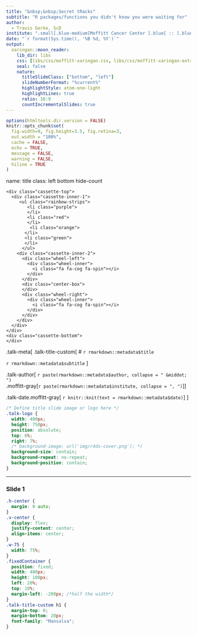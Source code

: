 ```yaml
---
title: "&nbsp;&nbsp;Secret tRacks"
subtitle: "R packages/functions you didn't know you were waiting for"
author:
  - Travis Gerke, ScD
institute: ".small[.blue-medium[Moffitt Cancer Center ].blue[ :: ].blue-light[Health Informatics]]"
date: "`r format(Sys.time(), '%B %d, %Y')`"
output:
  xaringan::moon_reader:
    lib_dir: libs
    css: [libs/css/moffitt-xaringan.css, libs/css/moffitt-xaringan-extra.css, libs/css/cassette.css]
    seal: false
    nature:
      titleSlideClass: ["bottom", "left"]
      slideNumberFormat: "%current%"
      highlightStyle: atom-one-light
      highlightLines: true
      ratio: 16:9
      countIncrementalSlides: true
---
```


```r
options(htmltools.dir.version = FALSE)
knitr::opts_chunk$set(
  fig.width=9, fig.height=3.5, fig.retina=3,
  out.width = "100%",
  cache = FALSE,
  echo = TRUE,
  message = FALSE, 
  warning = FALSE, 
  hiline = TRUE
)
```

name: title
class: left bottom hide-count

<!-- Title Slide -->

<!-- cassette css credit: https://codepen.io/wangchristy/pen/EjdOzK --> 
<link href="https://netdna.bootstrapcdn.com/font-awesome/4.0.3/css/font-awesome.css" rel="stylesheet">
  <div class="fixedContainer">
    <div class="cassette-top">
      <div class="cassette-inner-1">
         <ul class="rainbow-strips">
            <li class="purple">
            </li>
            <li class="red">
            </li>
             <li class="orange">
           </li>
           <li class="green">
           </li>
          </ul>
        <div class="cassette-inner-2">
          <div class="wheel-left">
            <div class="wheel-inner">
              <i class="fa fa-cog fa-spin"></i>
            </div>
          </div>
          <div class="center-box">
          </div>
          <div class="wheel-right">
            <div class="wheel-inner">
              <i class="fa fa-cog fa-spin"></i>
            </div>
          </div>
        </div>
      </div>
    </div>
    <div class="cassette-bottom">
    </div>
  </div>

<link rel="stylesheet" href="https://fonts.googleapis.com/css?family=Mansalva">
.talk-meta[
.talk-title-custom[
# `r rmarkdown::metadata$title`

`r rmarkdown::metadata$subtitle`
]

.talk-author[
`r paste(rmarkdown::metadata$author, collapse = " &middot; ")`<br>
.moffitt-gray[`r paste(rmarkdown::metadata$institute, collapse = ", ")`]
]

.talk-date.moffitt-gray[
`r knitr::knit(text = rmarkdown::metadata$date)`
]
]


    
```css
/* Define title slide image or logo here */
.talk-logo {
  width: 400px;
  height: 750px;
  position: absolute;
  top: 6%;
  right: 7%;
  /* background-image: url('img/r4ds-cover.png'); */
  background-size: contain;
  background-repeat: no-repeat;
  background-position: contain;
}
```

---
### Slide 1



```css
.h-center {
  margin: 0 auto;
}
.v-center {
  display: flex;
  justify-content: center;
  align-items: center;
}
.w-75 {
  width: 75%;
}
.fixedContainer {
  position: fixed;
  width: 400px;
  height: 100px;
  left: 20%;
  top: 10%;
  margin-left: -200px; /*half the width*/
}
.talk-title-custom h1 {
  margin-top: 0;
  margin-bottom: 20px;
  font-family: "Mansalva";
}
```
